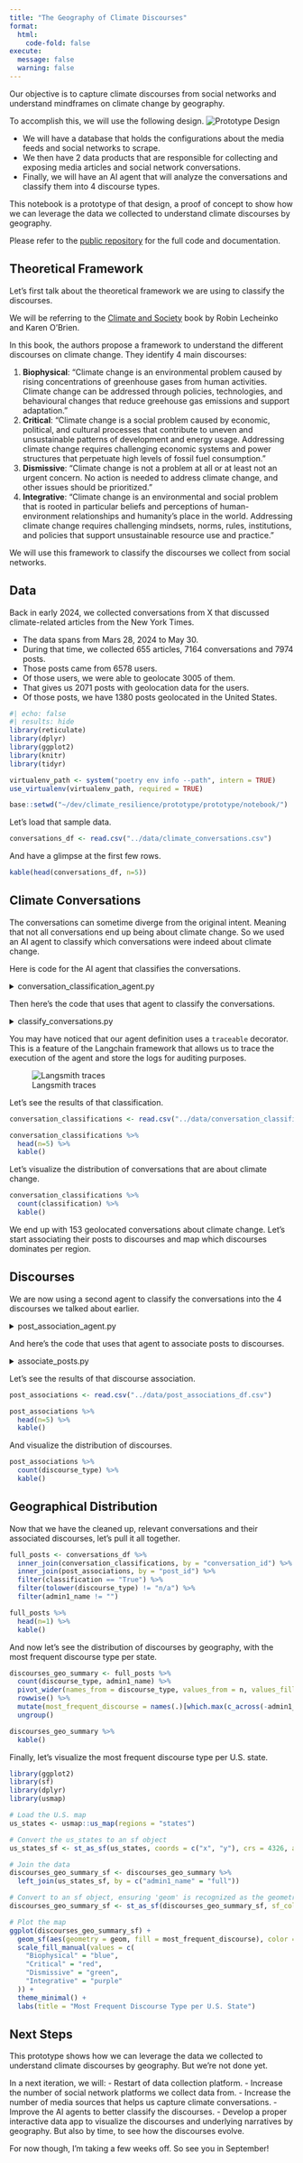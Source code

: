 ```yaml
---
title: "The Geography of Climate Discourses"
format: 
  html:
    code-fold: false
execute:
  message: false
  warning: false
---
```


Our objective is to capture climate discourses from social networks and understand mindframes on climate change by geography.

To accomplish this, we will use the following design.
![Prototype Design](images/prototype_design.png)

- We will have a database that holds the configurations about the media feeds and social networks to scrape.
- We then have 2 data products that are responsible for collecting and exposing media articles and social network conversations.
- Finally, we will have an AI agent that will analyze the conversations and classify them into 4 discourse types.

This notebook is a prototype of that design, a proof of concept to show how we can leverage the data we collected to understand climate discourses by geography.

Please refer to the [public repository](https://github.com/republicofdata-io/climate_resilience) for the full code and documentation.

## Theoretical Framework
Let's first talk about the theoretical framework we are using to classify the discourses.

We will be referring to the [Climate and Society](https://www.amazon.com/Climate-Society-Transforming-Future-Leichenko/dp/0745684394) book by Robin Lecheinko and Karen O’Brien.

In this book, the authors propose a framework to understand the different discourses on climate change. They identify 4 main discourses:

1. **Biophysical**: "Climate change is an environmental problem caused by rising concentrations of greenhouse gases from human activities. Climate change can be addressed through policies, technologies, and behavioural changes that reduce greehouse gas emissions and support adaptation."
2. **Critical**: "Climate change is a social problem caused by economic, political, and cultural processes that contribute to uneven and unsustainable patterns of development and energy usage. Addressing climate change requires challenging economic systems and power structures that perpetuate high levels of fossil fuel consumption."
3. **Dismissive**: "Climate change is not a problem at all or at least not an urgent concern. No action is needed to address climate change, and other issues should be prioritized."
4. **Integrative**: "Climate change is an environmental and social problem that is rooted in particular beliefs and perceptions of human-environment relationships and humanity's place in the world. Addressing climate change requires challenging mindsets, norms, rules, institutions, and policies that support unsustainable resource use and practice."

We will use this framework to classify the discourses we collect from social networks.

## Data
Back in early 2024, we collected conversations from X that discussed climate-related articles from the New York Times.

- The data spans from Mars 28, 2024 to May 30.
- During that time, we collected 655 articles, 7164 conversations and 7974 posts.
- Those posts came from 6578 users.
- Of those users, we were able to geolocate 3005 of them.
- That gives us 2071 posts with geolocation data for the users.
- Of those posts, we have 1380 posts geolocated in the United States.

```r
#| echo: false
#| results: hide
library(reticulate)
library(dplyr)
library(ggplot2)
library(knitr)
library(tidyr)

virtualenv_path <- system("poetry env info --path", intern = TRUE)
use_virtualenv(virtualenv_path, required = TRUE)

base::setwd("~/dev/climate_resilience/prototype/prototype/notebook/")
```

Let's load that sample data.

```r
conversations_df <- read.csv("../data/climate_conversations.csv")
```

And have a glimpse at the first few rows.
```r
kable(head(conversations_df, n=5))
```

## Climate Conversations
The conversations can sometime diverge from the original intent. Meaning that not all conversations end up being about climate change. So we used an AI agent to classify which conversations were indeed about climate change.

Here is code for the AI agent that classifies the conversations.

<details>
<summary>conversation_classification_agent.py</summary>
```python
from langchain_core.output_parsers import PydanticOutputParser
from langchain_core.prompts import ChatPromptTemplate
from langchain_core.pydantic_v1 import BaseModel, Field
from langchain_openai import ChatOpenAI
from langsmith import traceable


class ConversationClassification(BaseModel):
    """Classify if a conversation is about climate change"""

    conversation_id: str = Field(description="A conversation's id")
    classification: bool = Field(
        description="Whether the conversation is about climate change"
    )


# Agent to classify conversations as about climate change or not
@traceable
def initiate_conversation_classification_agent():
    # Components
    model = ChatOpenAI(model="gpt-4o-mini")
    structured_model = model.with_structured_output(ConversationClassification)

    prompt_template = ChatPromptTemplate.from_messages(
        [
            (
                "human",
                "Classify whether  this conversation is about climate change or not: {conversation_posts_json}",
            ),
        ]
    )

    # Task
    chain = prompt_template | structured_model
    return chain
```
</details>

Then here's the code that uses that agent to classify the conversations.

<details>
<summary>classify_conversations.py</summary>
```python
import json

import pandas as pd

from prototype.conversation_classification_agent import (
    initiate_conversation_classification_agent,
)
from prototype.utils import get_conversations

conversations_df = get_conversations()

# Classify conversations as about climate change or not
conversation_classifications_df = pd.DataFrame(
    columns=["conversation_id", "classification"]
)
conversation_classification_agent = initiate_conversation_classification_agent()

# Iterate over all conversations and classify them
for _, conversation_df in conversations_df.iterrows():
    conversation_dict = conversation_df.to_dict()
    conversation_json = json.dumps(conversation_dict)

    conversation_classifications_output = conversation_classification_agent.invoke(
        {"conversation_posts_json": conversation_json}
    )
    new_classification = pd.DataFrame([conversation_classifications_output.dict()])
    conversation_classifications_df = pd.concat(
        [conversation_classifications_df, new_classification], ignore_index=True
    )

# Save classified conversations to a new csv file
conversation_classifications_df.to_csv(
    "data/conversation_classifications.csv", index=False
)
```
</details>

::: {.callout-note}
You may have noticed that our agent definition uses a `traceable` decorator. This is a feature of the Langchain framework that allows us to trace the execution of the agent and store the logs for auditing purposes.

![Langsmith traces](images/langsmith_traces.png)
:::

Let's see the results of that classification.

```r
conversation_classifications <- read.csv("../data/conversation_classifications.csv")

conversation_classifications %>%
  head(n=5) %>%
  kable()
```

Let's visualize the distribution of conversations that are about climate change.

```r
conversation_classifications %>%
  count(classification) %>%
  kable()
```

We end up with 153 geolocated conversations about climate change. Let's start associating their posts to discourses and map which discourses dominates per region.

## Discourses
We are now using a second agent to classify the conversations into the 4 discourses we talked about earlier.

<details>
<summary>post_association_agent.py</summary>
```python
from typing import List

from langchain_core.output_parsers import PydanticOutputParser
from langchain_core.prompts import ChatPromptTemplate
from langchain_core.pydantic_v1 import BaseModel, Field
from langchain_openai import ChatOpenAI
from langsmith import traceable


# Define classes for LLM task output
class PostAssociation(BaseModel):
    """Association between post and narrative"""

    post_id: str = Field(description="A post's id")
    text: str = Field(description="A post's text")
    discourse: str = Field(description="The associated discourse's label")


class PostAssociations(BaseModel):
    """List of associations between posts and narratives"""

    post_associations: List[PostAssociation]


# Agent to classify posts to discourses
@traceable
def initiate_post_association_agent():
    # Components
    model = ChatOpenAI(model="gpt-4o")
    parser = PydanticOutputParser(pydantic_object=PostAssociations)

    # Prompt
    system_template = """
    # IDENTITY and PURPOSE 
    You are an expert at associating discourse types to social network posts.

    # STEPS
    1. Ingest the first json object which has all the posts from a social network conversation on climate change.
    2. Consider the discourse type definitions provided below.
    3. Take your time to process all those entries.
    4. Parse all posts and associate the most appropriate discourse type to each individual post.
    5. It's important that if no discourse is relevant, the post should be classified as N/A.
    5. Each association should have the post's text and the discourse's label.

    # DISCOURSE TYPES
    1. Biophysical: "Climate change is an environmental problem caused by rising concentrations of greenhouse gases from human activities. Climate change can be addressed through policies, technologies, and behavioural changes that reduce greehouse gas emissions and support adaptation."
    2. Critical: "Climate change is a social problem caused by economic, political, and cultureal procsses that contribute to uneven and unsustainable patterns of development and energy usage. Addressing climate change requires challenging economic systems and power structures that perpetuate high levels of fossil fuel consumption."
    3. Dismissive: "Climate change is not a problem at all or at least not an urgent concern. No action is needed to address climate change, and other issues should be prioritized."
    4. Integrative: "Climate change is an environmental and social problem that is rooted in particular beliefs and perceptions of human-environment relationships and humanity's place in the world. Addressing climate change requires challenging mindsets, norms, rules, institutions, and policies that support unsustainable resource use and practice."
    5. N/A: "No discourse is relevant to this post."

    # OUTPUT INSTRUCTIONS
    {format_instructions}
    """

    prompt_template = ChatPromptTemplate.from_messages(
        [
            ("system", system_template),
            (
                "human",
                "Here's a json object which has all the posts from a social network conversation on climate change: {conversation_posts_json}",
            ),
        ]
    ).partial(format_instructions=parser.get_format_instructions())

    # Task
    chain = prompt_template | model | parser
    return chain
```
</details>

And here's the code that uses that agent to associate posts to discourses.

<details>
<summary>associate_posts.py</summary>
```python
import json

import pandas as pd

from prototype.post_association_agent import initiate_post_association_agent
from prototype.utils import get_conversations

conversations_df = get_conversations()
classifications_df = pd.read_csv("data/conversation_classifications.csv")

# Filter conversations classified as about climate change
climate_change_conversations_df = conversations_df[
    conversations_df["conversation_id"].isin(
        classifications_df[classifications_df["classification"] == True][
            "conversation_id"
        ]
    )
]

# # Associate posts with a discourse type
post_associations_df = pd.DataFrame(columns=["post_id", "discourse_type"])
post_association_agent = initiate_post_association_agent()

# Iterate over all conversations and classify them
for _, conversation_df in climate_change_conversations_df.iterrows():
    conversation_dict = conversation_df.to_dict()
    conversation_json = json.dumps(conversation_dict)

    try:
        post_associations_output = post_association_agent.invoke(
            {"conversation_posts_json": conversation_json}
        )

        for association in post_associations_output.post_associations:
            new_row = {
                "post_id": association.post_id,
                "discourse_type": association.discourse,
            }
            post_associations_df = pd.concat(
                [post_associations_df, pd.DataFrame([new_row])], ignore_index=True
            )
    except Exception as e:
        print(
            f"Failed to associate posts in conversation {conversation_df['conversation_id']}"
        )
        print(e)

# Save classified conversations to a new csv file
post_associations_df.to_csv("data/post_associations_df.csv", index=False)
```
</details>

Let's see the results of that discourse association.

```r
post_associations <- read.csv("../data/post_associations_df.csv")

post_associations %>%
  head(n=5) %>%
  kable()
```

And visualize the distribution of discourses.

```r
post_associations %>%
  count(discourse_type) %>%
  kable()
```

## Geographical Distribution
Now that we have the cleaned up, relevant conversations and their associated discourses, let's pull it all together.

```r
full_posts <- conversations_df %>%
  inner_join(conversation_classifications, by = "conversation_id") %>%
  inner_join(post_associations, by = "post_id") %>%
  filter(classification == "True") %>%
  filter(tolower(discourse_type) != "n/a") %>%
  filter(admin1_name != "")

full_posts %>%
  head(n=1) %>%
  kable()
```

And now let's see the distribution of discourses by geography, with the most frequent discourse type per state.

```r
discourses_geo_summary <- full_posts %>%
  count(discourse_type, admin1_name) %>%
  pivot_wider(names_from = discourse_type, values_from = n, values_fill = list(n = 0)) %>%
  rowwise() %>%
  mutate(most_frequent_discourse = names(.)[which.max(c_across(-admin1_name)) + 1]) %>%
  ungroup()

discourses_geo_summary %>%
  kable()
```

Finally, let's visualize the most frequent discourse type per U.S. state.

```r
library(ggplot2)
library(sf)
library(dplyr)
library(usmap)

# Load the U.S. map
us_states <- usmap::us_map(regions = "states")

# Convert the us_states to an sf object
us_states_sf <- st_as_sf(us_states, coords = c("x", "y"), crs = 4326, agr = "constant")

# Join the data
discourses_geo_summary_sf <- discourses_geo_summary %>%
  left_join(us_states_sf, by = c("admin1_name" = "full"))

# Convert to an sf object, ensuring 'geom' is recognized as the geometry column
discourses_geo_summary_sf <- st_as_sf(discourses_geo_summary_sf, sf_column_name = "geom")

# Plot the map
ggplot(discourses_geo_summary_sf) +
  geom_sf(aes(geometry = geom, fill = most_frequent_discourse), color = "black") +
  scale_fill_manual(values = c(
    "Biophysical" = "blue",
    "Critical" = "red",
    "Dismissive" = "green",
    "Integrative" = "purple"
  )) +
  theme_minimal() +
  labs(title = "Most Frequent Discourse Type per U.S. State")
```

## Next Steps
This prototype shows how we can leverage the data we collected to understand climate discourses by geography. But we're not done yet.

In a next iteration, we will:
- Restart of data collection platform.
- Increase the number of social network platforms we collect data from.
- Increase the number of media sources that helps us capture climate conversations.
- Improve the AI agents to better classify the discourses.
- Develop a proper interactive data app to visualize the discourses and underlying narratives by geography. But also by time, to see how the discourses evolve.

For now though, I'm taking a few weeks off. So see you in September!
